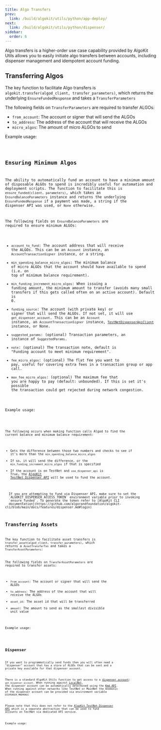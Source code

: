 ```yaml
---
title: Algo Transfers
prev:
  link: /build/algokit/utils/python/app-deploy/
next:
  link: /build/algokit/utils/python/dispenser/
sidebar:
  order: 6
---
```



Algo transfers is a higher-order use case capability provided by AlgoKit Utils allows you to easily initiate
algo transfers between accounts, including dispenser management and idempotent account funding.

## Transferring Algos

The key function to facilitate Algo transfers is `algokit.transfer(algod_client, transfer_parameters)`, which
returns the underlying `EnsureFundedResponse` and takes a `TransferParameters`

The following fields on `TransferParameters` are required to transfer ALGOs:

- `from_account`: The account or signer that will send the ALGOs
- `to_address`: The address of the account that will receive the ALGOs
- `micro_algos`: The amount of micro ALGOs to send

Example usage:

<Code code={transferAlgosExample} lang='py' frame='none' />

## Ensuring Minimum Algos

The ability to automatically fund an account to have a minimum amount of disposable ALGOs to spend is
incredibly useful for automation and deployment scripts. The function to facilitate this is
`ensure_funded(client, parameters)`, which takes an `EnsureBalanceParameters` instance and returns the
underlying `EnsureFundedResponse` if a payment was made, a string if the dispenser API was used, or `None`
otherwise.

The following fields on `EnsureBalanceParameters` are required to ensure minimum ALGOs:

- `account_to_fund`: The account address that will receive the ALGOs. This can be an `Account` instance, an
  `AccountTransactionSigner` instance, or a string.
- `min_spending_balance_micro_algos`: The minimum balance of micro ALGOs that the account should have
  available to spend (i.e. on top of minimum balance requirement).
- `min_funding_increment_micro_algos`: When issuing a funding amount, the minimum amount to transfer (avoids
  many small transfers if this gets called often on an active account). Default is 0.
- `funding_source`: The account (with private key) or signer that will send the ALGOs. If not set, it will use
  `get_dispenser_account`. This can be an `Account` instance, an `AccountTransactionSigner` instance,
  [`TestNetDispenserApiClient`](https://github.com/algorandfoundation/algokit-utils-py/blob/main/docs/source/capabilities/dispenser-client.md)
  instance, or None.
- `suggested_params`: (optional) Transaction parameters, an instance of `SuggestedParams`.
- `note`: (optional) The transaction note, default is "Funding account to meet minimum requirement".
- `fee_micro_algos`: (optional) The flat fee you want to pay, useful for covering extra fees in a transaction
  group or app call.
- `max_fee_micro_algos`: (optional) The maximum fee that you are happy to pay (default: unbounded). If this is
  set it's possible the transaction could get rejected during network congestion.

Example usage:

<Code code={ensureMinAlgosExample} lang='py' frame='none' />

The following occurs when making function calls Algod to find the current balance and minimum balance requirement:

- Gets the difference between those two numbers and checks to see if it's more than the `min_spending_balance_micro_algos`
- If so, it will send the difference, or the `min_funding_increment_micro_algos` if that is specified
- If the account is on TestNet and `use_dispenser_api` is True, the [AlgoKit TestNet Dispenser API](https://github.com/algorandfoundation/algokit-cli/blob/main/docs/features/dispenser.md)
  will be used to fund the account.

<Aside>
  If you are attempting to fund via Dispenser API, make sure to set the
  `ALGOKIT_DISPENSER_ACCESS_TOKEN` environment variable prior to invoking
  `ensure_funded`. To generate the token refer to [AlgoKit CLI
  documentation](https://github.com/algorandfoundation/algokit-cli/blob/main/docs/features/dispenser.md#login)
</Aside>

## Transferring Assets

The key function to facilitate asset transfers is `transfer_asset(algod_client, transfer_parameters)`, which
returns a `AssetTransferTxn` and takes a `TransferAssetParameters`:

The following fields on `TransferAssetParameters` are required to transfer assets:

- `from_account`: The account or signer that will send the ALGOs
- `to_address`: The address of the account that will receive the ALGOs
- `asset_id`: The asset id that will be transferred
- `amount`: The amount to send as the smallest divisible unit value

Example usage:

<Code code={transferAssetsExample} lang='py' frame='none' />

## Dispenser

If you want to programmatically send funds then you will often need a "dispenser" account that has a store of
ALGOs that can be sent and a private key available for that dispenser account.

There is a standard AlgoKit Utils function to get access to a [dispenser account](/build/algokit/utils/python/account):
`get_dispenser_account`. When running against
[LocalNet](https://github.com/algorandfoundation/algokit-cli/blob/main/docs/features/localnet.md), the
dispenser account can be automatically determined using the
[Kmd API](https://developer.algorand.org/docs/rest-apis/kmd). When running against other networks like TestNet
or MainNet the mnemonic of the dispenser account can be provided via environment variable `DISPENSER_MNEMONIC`

Please note that this does not refer to the [AlgoKit TestNet Dispenser API](/build/algokit/utils/python/dispenser) which is a
separate abstraction that can be used to fund accounts on TestNet via dedicated API service.

Example usage:

<Code code={dispenserAccountExample} lang='py' frame='none' />
